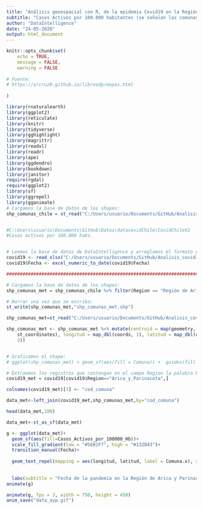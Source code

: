 ```yaml
---
title: "Análisis geoespacial con R, de la epidemia Covid19 en la Región Metropolitana de Chile."
subtitle: "Casos Activos por 100.000 habitantes (se señalan las comunas)."
author: "DataIntelligence"
date: "24-05-2020"
output: html_document
---
```


```r
knitr::opts_chunk$set(
	echo = TRUE,
	message = FALSE,
	warning = FALSE
	
# Fuente:
# https://arcruz0.github.io/libroadp/mapas.html	
	
)
```



```r
library(rnaturalearth)
library(ggplot2)
library(reticulate)
library(knitr)
library(tidyverse)
library(gghighlight)
library(magrittr)
library(readxl)
library(readr)
library(ape)
library(ggdendro)
library(bookdown)
library(janitor)
require(rgdal)
require(ggplot2)
library(sf)
library(ggrepel)
library(gganimate)
# Cargamos la base de datos de los shapes:
shp_comunas_chile = st_read("C:/Users/usuario/Documents/GitHub/Analisis_covid19_con_R/analisis_21_mayo_SIR_GEO/shapes_de_chile/comunas.shp") 


#C:\Users\usuario\Documents\GitHub\Datos\datacovidChile\CovidChileV2
#Casos activos por 100.000 habs.


# Leemos la base de datos de DataIntelligence y arreglamos el formato de la fecha:
covid19 <- read_xlsx("C:/Users/usuario/Documents/GitHub/Analisis_covid19_con_R/analisis_24_mayo/data_20_mayo.xlsx")
covid19$Fecha <- excel_numeric_to_date(covid19$Fecha)

################################################################################################

```

```r

# Cargamos la base de datos de los shapes:
shp_comunas_met = shp_comunas_chile %>% filter(Region == "Región de Arica y Parinacota")

# Borrar una vez que se escriba:
st_write(shp_comunas_met,"shp_comunas_met.shp")

shp_comunas_met=st_read("C:/Users/usuario/Documents/GitHub/Analisis_covid19_con_R/analisis_21_mayo_SIR_GEO/shp_comunas_met.shp")

shp_comunas_met <- shp_comunas_met %>% mutate(centroid = map(geometry, st_centroid), coords = map(centroid, 
    st_coordinates), longitud = map_dbl(coords, 1), latitud = map_dbl(coords, 
    2))


# Graficamos el shape:
# ggplot(shp_comunas_met) + geom_sf(aes(fill = Comuna)) +  guides(fill = "none")

# Extraemos los registros que contengan en el campo Region la palabra Región de Arica y Parinacota:
covid19_met = covid19[covid19$Region=="Arica_y_Parinacota",]

colnames(covid19_met)[3] <- "cod_comuna"

data_met<-left_join(covid19_met,shp_comunas_met,by="cod_comuna")

head(data_met,100)

data_met<-st_as_sf(data_met)
```
```r
g <- ggplot(data_met)+
  geom_sf(aes(fill=Casos_Activos_por_100000_Hb))+
  scale_fill_gradient(low = "#56B1F7", high = "#132B43")+
  transition_manual(Fecha)+
  
  geom_text_repel(mapping = aes(longitud, latitud, label = Comuna.x), size = 3, min.segment.length = 0) +
  
  
  labs(subtitle = "Fecha de la pandemia en la Región de Arica y Parinacota: {current_frame}")
animate(g)

animate(g, fps = 3, width = 750, height = 450)
anim_save("data_ayp.gif")

```